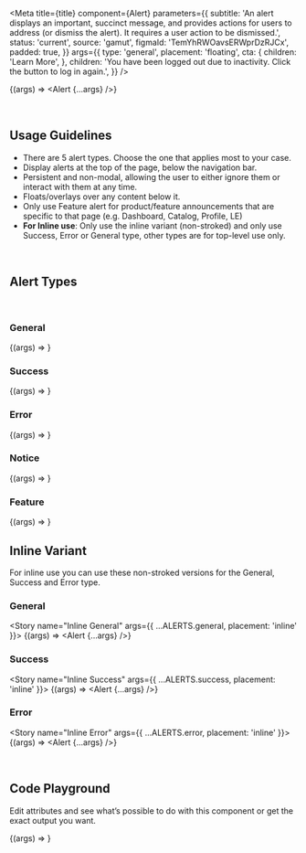 


<Meta
  title={title}
  component={Alert}
  parameters={{
    subtitle:
      'An alert displays an important, succinct message, and provides actions for users to address (or dismiss the alert). It requires a user action to be dismissed.',
    status: 'current',
    source: 'gamut',
    figmaId: 'TemYhRWOavsERWprDzRJCx',
    padded: true,
  }}
  args={{
    type: 'general',
    placement: 'floating',
    cta: {
      children: 'Learn More',
    },
    children:
      'You have been logged out due to inactivity. Click the button to log in again.',
  }}
/>

<Story name="Alert">{(args) => <Alert {...args} />}</Story>

<br />

## Usage Guidelines

- There are 5 alert types. Choose the one that applies most to your case.
- Display alerts at the top of the page, below the navigation bar.
- Persistent and non-modal, allowing the user to either ignore them or interact with them at any time.
- Floats/overlays over any content below it.
- Only use Feature alert for product/feature announcements that are specific to that page (e.g. Dashboard, Catalog, Profile, LE)
- **For Inline use**: Only use the inline variant (non-stroked) and only use Success, Error or General type, other types are for top-level use only.

<br />

## Alert Types

<br />

### General

<Story name="General" args={ALERTS.general}>
  {(args) => <Alert {...args} />}
</Story>

### Success

<Story name="Success" args={ALERTS.success}>
  {(args) => <Alert {...args} />}
</Story>

### Error

<Story name="Error" args={ALERTS.error}>
  {(args) => <Alert {...args} />}
</Story>

### Notice

<Story name="Notice" args={ALERTS.notice}>
  {(args) => <Alert {...args} />}
</Story>

### Feature

<Story name="Feature" args={ALERTS.feature}>
  {(args) => <Alert {...args} />}
</Story>

<br />

## Inline Variant

For inline use you can use these non-stroked versions for the General, Success and Error type.

### General

<Story name="Inline General" args={{ ...ALERTS.general, placement: 'inline' }}>
  {(args) => <Alert {...args} />}
</Story>

### Success

<Story name="Inline Success" args={{ ...ALERTS.success, placement: 'inline' }}>
  {(args) => <Alert {...args} />}
</Story>

### Error

<Story name="Inline Error" args={{ ...ALERTS.error, placement: 'inline' }}>
  {(args) => <Alert {...args} />}
</Story>

<br />

## Code Playground

Edit attributes and see what’s possible to do with this component or get the exact output you want.

<Canvas>
  <Story name="Playground">{(args) => <Alert {...args} />}</Story>
</Canvas>

<PropsTable story="Playground" />
